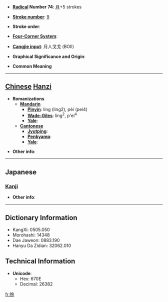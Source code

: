 * '''[[Wiktionary:Chinese radical index| Radical]] Number 74''': [[Wiktionary:Chinese radical index 月|月]]+5 strokes

* '''[[Wiktionary:Chinese total strokes index|Stroke number]]''': [[Wiktionary:Chinese total strokes index 9|9]]

* '''Stroke order''': 

* '''[[Wiktionary:Chinese four corner index|Four-Corner System]]''': 

* '''[[Wiktionary:Chinese Cangjie index|Cangjie input]]''': 月人戈戈 (BOII)

* '''Graphical Significance and Origin''': 

* '''Common Meaning'''

----

== [[Chinese]] [[Hanzi]] ==

* '''Romanizations'''
** '''[[Mandarin]]'''
*** '''[[Pinyin]]''': líng (ling2), pèi (pei4)
*** '''[[Wade-Giles]]''': ling<sup>2</sup>, p'ei<sup>4</sup>
*** '''[[Yale]]''': 
** '''[[Cantonese]]'''
*** '''[[Jyutping]]''':
*** '''[[Penkyamp]]''': 
*** '''[[Yale]]''': 

* '''Other info''': 

----

==Japanese==
===[[Kanji]]===
{{kanji|on readings=[[れい]] (rei), [[りょう]] (ryō)
|kun readings=[[つきのうしいにかり]] (tsukinoushiinikari)
}}

* '''Other info''':  

----

== Dictionary Information ==

* KangXi: 0505.050
* Morohashi: 14348
* Dae Jaweon: 0883.190
* Hanyu Da Zidian: 32062.010

== Technical Information ==

* '''Unicode''':
** Hex: 670E
** Decimal: 26382

[[fr:朎]]